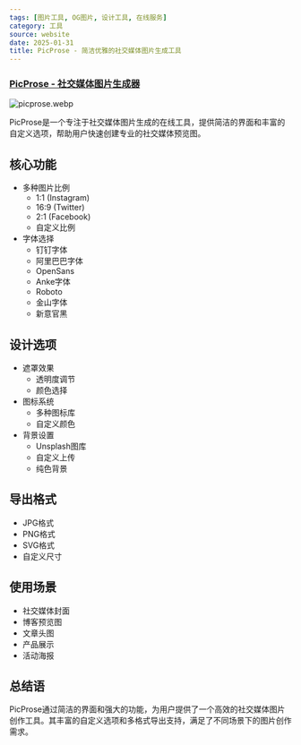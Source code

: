 ```yaml
---
tags: [图片工具, OG图片, 设计工具, 在线服务]
category: 工具
source: website
date: 2025-01-31
title: PicProse - 简洁优雅的社交媒体图片生成工具
---
```


### [PicProse - 社交媒体图片生成器](https://picprose.net/zh)

![picprose.webp](https://img.mengpeng.tech/i/2025/02/07/67a5e81926ddb.webp)

PicProse是一个专注于社交媒体图片生成的在线工具，提供简洁的界面和丰富的自定义选项，帮助用户快速创建专业的社交媒体预览图。

## 核心功能

- 多种图片比例
  - 1:1 (Instagram)
  - 16:9 (Twitter)
  - 2:1 (Facebook)
  - 自定义比例
- 字体选择
  - 钉钉字体
  - 阿里巴巴字体
  - OpenSans
  - Anke字体
  - Roboto
  - 金山字体
  - 新意官黑

## 设计选项

- 遮罩效果
  - 透明度调节
  - 颜色选择
- 图标系统
  - 多种图标库
  - 自定义颜色
- 背景设置
  - Unsplash图库
  - 自定义上传
  - 纯色背景

## 导出格式

- JPG格式
- PNG格式
- SVG格式
- 自定义尺寸

## 使用场景

- 社交媒体封面
- 博客预览图
- 文章头图
- 产品展示
- 活动海报

## 总结语

PicProse通过简洁的界面和强大的功能，为用户提供了一个高效的社交媒体图片创作工具。其丰富的自定义选项和多格式导出支持，满足了不同场景下的图片创作需求。 